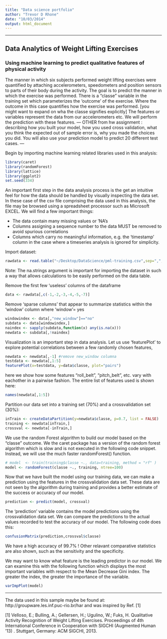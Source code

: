 ```yaml
---
title: "Data science portfolio"
author: "Trevor D Rhone"
date: "10/03/2014"
output: html_document
---
```

--------------------------------------------------------------------------------------------------------------------------

## Data Analytics of Weight Lifting Exercises
### Using machine learning to predict qualitative features of physical activity

The manner in which six subjects performed weight lifting exercises were quantified by attaching accelerometers, speedometers and position sensors to parts of their body during the activity.
The goal is to predict the manner in which the exercise was performed.
There is a "classe" variable in the training set which parameterizes the 'outcome' of the exercise. Where the outcome in this case quantifies how the exercise was performed.
[you might want to expand on wha the classe signifies explicitly]
The features or variables represent the data from our accelerometers etc. We will perform the prediction with these features.
---
OTHER from hw assignment :
describing how you built your model, how you used cross validation,
what you think the expected out of sample error is,
why you made the choices you did.
You will also use your prediction model to predict 20 different test cases.
---

Begin by importing machine learning related libraries used in this analysis:
```r
library(caret)
library(randomForest)
library(lattice)
library(ggplot2)
set.seed(334)
```

An important first step in the data analysis process is the get an intuitive feel for how the data should be handled by visually inspecting the data set. In these case of the csv file comprising the data used in this analysis, the file may be browsed using a spreadsheet processor such as Microsoft EXCEL. We will find a few important things:

* The data contain many missing values or 'NA's
* Columns assigning a sequence number to the data MUST be removed to avoid spurious correlations
* Columns which carry no meaningful information, e.g. the 'timestamp' column in the case where a timeseries analysis is ignored for simplicity.

Import dataset:
```r
rawdata <- read.table("~/Desktop/DataScience/pml-training.csv",sep=",", header = TRUE, na.strings=c("",NA))
```
Note: The na.strings argument is important for importing the dataset in such a way that allows calculations to be easily
      performed on the data table.

Remove the first few 'useless' columns of the dataframe
```r
data <- rawdata[,c(-1,-2,-3,-4,-5,-7)]
```

Remove 'sparse columns' that appear to summarize statistics within the 'window' column where 'window'= yes
```r
windowindex <- data[,"new_window"]=="no"
subdata <- data[windowindex,]
naindex <- sapply(subdata,function(x) any(is.na(x)))
newdata <- subdata[,!naindex]
```

Visualization is an important step in data analysis. Let us use 'featurePlot' to explore potential correlations between a few randomly chosen features,
```r
newdata <- newdata[,-1] #remove new_window columna
testdata <- newdata[,1:5]
featurePlot(x=testdata, y=data$classe, plot="pairs")
```
here we show how some features "roll_belt", "pitch_belt", etc. vary with eachother in a pairwise fashion. The entire list of features used is shown here:
```r
names(newdata[,1:5])
```

Partition our data set into a training set (70%) and a crossvalidation set (30%):
```r
inTrain <- createDataPartition(y=newdata$classe, p=0.7, list = FALSE)
training <- newdata[inTrain,]
crossval <- newdata[-inTrain,]
```

We use the random Forest algorithm to build our model based on the "classe" outcome. We the caret package has a version of the random forest algorithm which is slow and is not executed in the following code snippet.  Instead, we will use the much faster randomForest() function.
```r
# model  <- train(training$classe ~., data=training, method = "rf" )
model <- randomForest(classe ~., training, ntree=100)
```

Now that we have built the model using our training data, we can make a prediction using the features in the crossvalidation data set.  These data are not seen by the algorithm during training and provides a better estimate of the success or accuracy of our model.
```r
prediction <- predict(model, crossval)
```

The 'prediction' variable contains the model predictions using the crossvalidation data set. We can compare the predictions to the actual values recorded to test the accuracy of our model. The following code does this:
```r
confusionMatrix(prediction,crossval$classe)
```
We have a high accuracy of 99.7% ! Other relavant comparative statistics are also shown, such as the sensitivity and the specificity.


We may want to know what feature is the leading predictor in our model.  We can examine this with the following function which displays the most important variables with respect to the Mean Decrease Gini index. The greater the index, the greater the importance of the variable.
```r
varImpPlot(model)
```



-------------------------------------------------------------------------------------------------------
The data used in this sample maybe be found at:
http://groupware.les.inf.puc-rio.br/har
and was inspired by Ref. [1]

[1] Velloso, E.; Bulling, A.; Gellersen, H.; Ugulino, W.; Fuks, H. Qualitative Activity Recognition of Weight Lifting Exercises. Proceedings of 4th International Conference in Cooperation with SIGCHI (Augmented Human '13) . Stuttgart, Germany: ACM SIGCHI, 2013.


